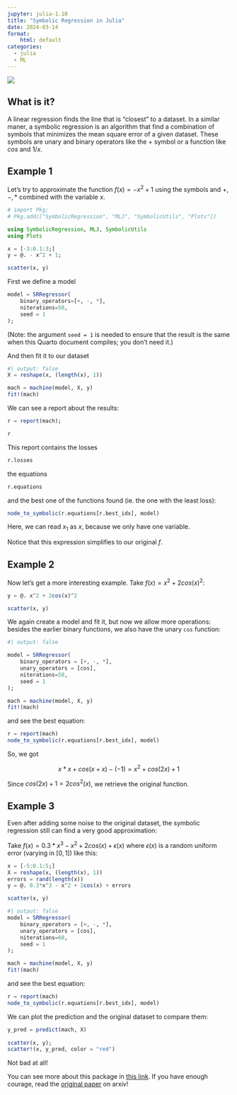 ```yaml
---
jupyter: julia-1.10
title: "Symbolic Regression in Julia"
date: 2024-03-14
format: 
    html: default
categories:
  - julia
  - ML
---
```


![](cover.png)


## What is it?

A linear regression finds the line that is "closest" to a dataset. In a similar maner, a symbolic regression is an algorithm that find a combination of symbols that minimizes the mean square error of a given dataset. These symbols are unary and binary operators like the + symbol or a function like $cos$ and $1/x$.

## Example 1

Let's try to approximate the function $f(x) = - x^2 + 1$ using the symbols and $+, -, *$ combined with the variable $x$. 

```julia
# import Pkg; 
# Pkg.add(["SymbolicRegression", "MLJ", "SymbolicUtils", "Plots"])
```

```julia
using SymbolicRegression, MLJ, SymbolicUtils
using Plots

x = [-3:0.1:3;]
y = @. - x^2 + 1;

scatter(x, y)
```

First we define a model

```julia
model = SRRegressor(
    binary_operators=[+, -, *],    
    niterations=50,
    seed = 1
);
```

(Note: the argument `seed = 1` is needed to ensure that the result is the same when this Quarto document compiles; you don't need it.)

And then fit it to our dataset

```julia
#| output: false
X = reshape(x, (length(x), 1))

mach = machine(model, X, y)
fit!(mach)
```

We can see a report about the results:

```julia
r = report(mach);

r
```

This report contains the losses

```julia
r.losses
```

the equations

```julia
r.equations
```

and the best one of the functions found (ie. the one with the least loss):

```julia
node_to_symbolic(r.equations[r.best_idx], model)
```

Here, we can read $x_1$ as $x$, because we only have one variable.

Notice that this expression simplifies to our original $f$.

## Example 2

Now let's get a more interesting example. Take $f(x) = x^2 + 2cos(x)^2$:

```julia
y = @. x^2 + 2cos(x)^2 

scatter(x, y)
```

We again create a model and fit it, but now we allow more operations: besides the earlier binary functions, we also have the unary `cos` function:

```julia
#| output: false

model = SRRegressor(
    binary_operators = [+, -, *],    
    unary_operators = [cos],
    niterations=50,
    seed = 1
);

mach = machine(model, X, y)
fit!(mach)
```

and see the best equation:

```julia
r = report(mach)
node_to_symbolic(r.equations[r.best_idx], model)
```

So, we got

$$
x * x + cos(x + x) - (-1) = x^2 + cos(2x) + 1
$$

Since $cos(2x) + 1 = 2cos^2(x)$, we retrieve the original function.

## Example 3

Even after adding some noise to the original dataset, the symbolic regression still can find a very good approximation:

Take $f(x) = 0.3 * x^3 - x^2 + 2cos(x) + \epsilon(x)$ where $\epsilon(x)$ is a random uniform error (varying in $[0, 1]$) like this:

```julia
x = [-5:0.1:5;]
X = reshape(x, (length(x), 1))
errors = rand(length(x))
y = @. 0.3*x^3 - x^2 + 2cos(x) + errors

scatter(x, y)
```

```julia
#| output: false
model = SRRegressor(
    binary_operators = [+, -, *],    
    unary_operators = [cos],
    niterations=60,
    seed = 1
);

mach = machine(model, X, y)
fit!(mach)
```

and see the best equation:

```julia
r = report(mach)
node_to_symbolic(r.equations[r.best_idx], model)
```

We can plot the prediction and the original dataset to compare them:

```julia
y_pred = predict(mach, X)
 
scatter(x, y);
scatter!(x, y_pred, color = "red")
```

Not bad at all!

You can see more about this package in [this link](https://astroautomata.com/SymbolicRegression.jl/dev/examples/). If you have enough courage, read the [original paper](https://arxiv.org/abs/2305.01582) on arxiv!

